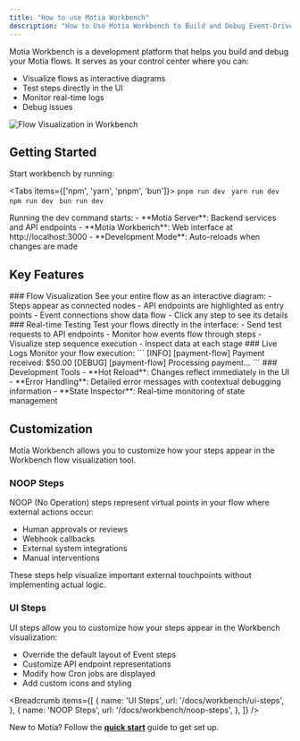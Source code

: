 ```yaml
---
title: "How to use Motia Workbench"
description: "How to Use Motia Workbench to Build and Debug Event-Driven Flows"
---
```


Motia Workbench is a development platform that helps you build and debug your Motia flows. It serves as your control center where you can:

- Visualize flows as interactive diagrams
- Test steps directly in the UI
- Monitor real-time logs
- Debug issues

![Flow Visualization in Workbench](./../img/demo-workbench.png)

## Getting Started

Start workbench by running:

<Tabs items={['npm', 'yarn', 'pnpm', 'bun']}>
  <Tab value="pnpm">```pnpm run dev ```</Tab>
  <Tab value="yarn">```yarn run dev ```</Tab>
  <Tab value="npm">```npm run dev ```</Tab>
  <Tab value="bun">```bun run dev ```</Tab>
</Tabs>

<Callout>
  Running the dev command starts: - **Motia Server**: Backend services and API endpoints - **Motia Workbench**: Web
  interface at http://localhost:3000 - **Development Mode**: Auto-reloads when changes are made
</Callout>

## Key Features

<Steps>
  <Step>
  ### Flow Visualization
  See your entire flow as an interactive diagram:
  - Steps appear as connected nodes
  - API endpoints are highlighted as entry points
  - Event connections show data flow
  - Click any step to see its details
  </Step>

<Step>
  ### Real-time Testing Test your flows directly in the interface: - Send test requests to API endpoints - Monitor how
  events flow through steps - Visualize step sequence execution - Inspect data at each stage
</Step>

<Step>
  ### Live Logs Monitor your flow execution: ``` [INFO] [payment-flow] Payment received: $50.00 [DEBUG] [payment-flow]
  Processing payment... ```
</Step>

  <Step>
   ### Development Tools
  - **Hot Reload**: Changes reflect immediately in the UI
  - **Error Handling**: Detailed error messages with contextual debugging information
  - **State Inspector**: Real-time monitoring of state management
  </Step>
</Steps>

## Customization

Motia Workbench allows you to customize how your steps appear in the Workbench flow visualization tool.

### NOOP Steps

NOOP (No Operation) steps represent virtual points in your flow where external actions occur:

- Human approvals or reviews
- Webhook callbacks
- External system integrations
- Manual interventions

These steps help visualize important external touchpoints without implementing actual logic.

### UI Steps

UI steps allow you to customize how your steps appear in the Workbench visualization:

- Override the default layout of Event steps
- Customize API endpoint representations
- Modify how Cron jobs are displayed
- Add custom icons and styling

<Breadcrumb
  items={[
    {
      name: 'UI Steps',
      url: '/docs/workbench/ui-steps',
    },
    {
      name: 'NOOP Steps',
      url: '/docs/workbench/noop-steps',
    },
  ]}
/>

<Callout>New to Motia? Follow the **[quick start](/docs/getting-started/quick-start)** guide to get set up.</Callout>